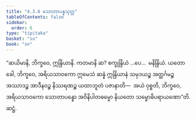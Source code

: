 ```yaml
---
title: "4.3.6 သောတာပန္နသုတ္တ"
tableOfContents: false
sidebar:
  order: 6
type: "tipitaka"
basket: "su"
book: "sn"
---
```



<DynamicBreadcrumb />

<Division number="496" book="sn" e="ch" v="18" p="352">

<Paragraph number="1071" book="sn">
“ဆယိမာနိ, ဘိက္ခဝေ, ဣန္ဒြိယာနိ. ကတမာနိ ဆ? စက္ခုန္ဒြိယံ …ပေ…  မနိန္ဒြိယံ. ယတော ခေါ, ဘိက္ခဝေ, အရိယသာဝကော ဣမေသံ ဆန္နံ ဣန္ဒြိယာနံ သမုဒယဉ္စ အတ္ထင်္ဂမဉ္စ အဿာဒဉ္စ အာဒီနဝဉ္စ နိဿရဏဉ္စ ယထာဘူတံ ပဇာနာတိ—  အယံ ဝုစ္စတိ, ဘိက္ခဝေ, အရိယသာဝကော သောတာပန္နော အဝိနိပါတဓမ္မော နိယတော သမ္ဗောဓိပရာယဏော”တိ.

</Paragraph>
</Division>

<Paragraph number="1072" type="center" book="sn">
ဆဋ္ဌံ.
</Paragraph>